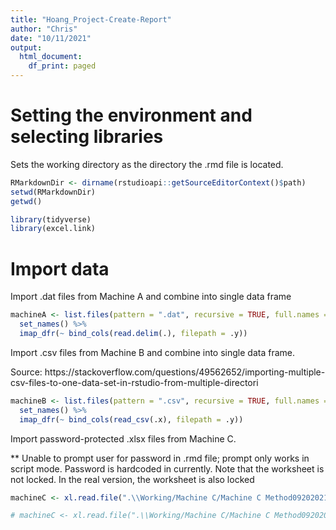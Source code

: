 ```yaml
---
title: "Hoang_Project-Create-Report"
author: "Chris"
date: "10/11/2021"
output:
  html_document:
    df_print: paged
---
```

# Setting the environment and selecting libraries
Sets the working directory as the directory the .rmd file is located.
```r
RMarkdownDir <- dirname(rstudioapi::getSourceEditorContext()$path)
setwd(RMarkdownDir)
getwd()
```

```r
library(tidyverse)
library(excel.link)
```
# Import data
Import .dat files from Machine A and combine into single data frame
```r
machineA <- list.files(pattern = ".dat", recursive = TRUE, full.names = "TRUE") %>% 
  set_names() %>% 
  imap_dfr(~ bind_cols(read.delim(.), filepath = .y))
```

Import .csv files from Machine B and combine into single data frame.

Source: https://stackoverflow.com/questions/49562652/importing-multiple-csv-files-to-one-data-set-in-rstudio-from-multiple-directori
```r
machineB <- list.files(pattern = ".csv", recursive = TRUE, full.names = "TRUE") %>% 
  set_names() %>% 
  imap_dfr(~ bind_cols(read_csv(.x), filepath = .y))
```

Import password-protected .xlsx files from Machine C.

** Unable to prompt user for password in .rmd file; prompt only works in script mode. Password is hardcoded in currently. Note that the worksheet is not locked. In the real version, the worksheet is also locked
```r
machineC <- xl.read.file(".\\Working/Machine C/Machine C Method09202021.xlsx", top.left.cell = "C34", password = "CS510")

# machineC <- xl.read.file(".\\Working/Machine C/Machine C Method09202021.xlsx", top.left.cell = "C34", password = readline(prompt="Enter password: "))
```

